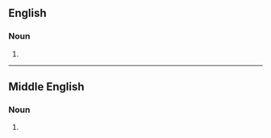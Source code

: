 ==English==

===Noun===
{{head|en|noun form}}

# {{plural of|odour|lang=en}}

----

==Middle English==

===Noun===
{{head|enm|noun plural form}}

# {{plural of|odour|lang=enm}}